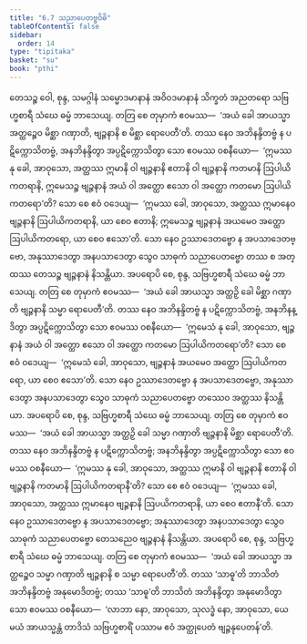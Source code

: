 ```yaml
---
title: "6.7 သညာပေတဗ္ဗဝိဓိ"
tableOfContents: false
sidebar:
  order: 14
type: "tipitaka"
basket: "su"
book: "pthi"
---
```



<DynamicBreadcrumb />

<Division number="178" book="pthi">

<Paragraph number="356" book="pthi">
တေသဉ္စ ဝေါ, စုန္ဒ, သမဂ္ဂါနံ သမ္မောဒမာနာနံ အဝိဝဒမာနာနံ သိက္ခတံ အညတရော သဗြဟ္မစာရီ သံဃေ ဓမ္မံ ဘာသေယျ. တတြ စေ တုမှာကံ ဧဝမဿ—  ‘အယံ ခေါ အာယသ္မာ အတ္ထဉ္စေဝ မိစ္ဆာ ဂဏှာတိ, ဗျဉ္ဇနာနိ စ မိစ္ဆာ ရောပေတီ’တိ. တဿ နေဝ အဘိနန္ဒိတဗ္ဗံ န ပဋိက္ကောသိတဗ္ဗံ, အနဘိနန္ဒိတွာ အပ္ပဋိက္ကောသိတွာ သော ဧဝမဿ ဝစနီယော—  ‘ဣမဿ နု ခေါ, အာဝုသော, အတ္ထဿ ဣမာနိ ဝါ ဗျဉ္ဇနာနိ ဧတာနိ ဝါ ဗျဉ္ဇနာနိ ကတမာနိ ဩပါယိကတရာနိ, ဣမေသဉ္စ ဗျဉ္ဇနာနံ အယံ ဝါ အတ္ထော ဧသော ဝါ အတ္ထော ကတမော ဩပါယိကတရော’တိ? သော စေ ဧဝံ ဝဒေယျ—  ‘ဣမဿ ခေါ, အာဝုသော, အတ္ထဿ ဣမာနေဝ ဗျဉ္ဇနာနိ ဩပါယိကတရာနိ, ယာ စေဝ ဧတာနိ; ဣမေသဉ္စ ဗျဉ္ဇနာနံ အယမေဝ အတ္ထော ဩပါယိကတရော, ယာ စေဝ ဧသော’တိ. သော နေဝ ဥဿာဒေတဗ္ဗော န အပသာဒေတဗ္ဗော, အနုဿာဒေတွာ အနပသာဒေတွာ သွေဝ သာဓုကံ သညာပေတဗ္ဗော တဿ စ အတ္ထဿ တေသဉ္စ ဗျဉ္ဇနာနံ နိသန္တိယာ.
</Paragraph>

</Division>
<Division number="179" book="pthi">

<Paragraph number="357" book="pthi">
အပရောပိ စေ, စုန္ဒ, သဗြဟ္မစာရီ သံဃေ ဓမ္မံ ဘာသေယျ. တတြ စေ တုမှာကံ ဧဝမဿ—  ‘အယံ ခေါ အာယသ္မာ အတ္ထဉှိ ခေါ မိစ္ဆာ ဂဏှာတိ ဗျဉ္ဇနာနိ သမ္မာ ရောပေတီ’တိ. တဿ နေဝ အဘိနန္ဒိတဗ္ဗံ န ပဋိက္ကောသိတဗ္ဗံ, အနဘိနန္ဒိတွာ အပ္ပဋိက္ကောသိတွာ သော ဧဝမဿ ဝစနီယော—  ‘ဣမေသံ နု ခေါ, အာဝုသော, ဗျဉ္ဇနာနံ အယံ ဝါ အတ္ထော ဧသော ဝါ အတ္ထော ကတမော ဩပါယိကတရော’တိ? သော စေ ဧဝံ ဝဒေယျ—  ‘ဣမေသံ ခေါ, အာဝုသော, ဗျဉ္ဇနာနံ အယမေဝ အတ္ထော ဩပါယိကတရော, ယာ စေဝ ဧသော’တိ. သော နေဝ ဥဿာဒေတဗ္ဗော န အပသာဒေတဗ္ဗော, အနုဿာဒေတွာ အနပသာဒေတွာ သွေဝ သာဓုကံ သညာပေတဗ္ဗော တဿေဝ အတ္ထဿ နိသန္တိယာ.
</Paragraph>

</Division>
<Division number="180" book="pthi">

<Paragraph number="358" book="pthi">
အပရောပိ စေ, စုန္ဒ, သဗြဟ္မစာရီ သံဃေ ဓမ္မံ ဘာသေယျ. တတြ စေ တုမှာကံ ဧဝမဿ—  ‘အယံ ခေါ အာယသ္မာ အတ္ထဉှိ ခေါ သမ္မာ ဂဏှာတိ ဗျဉ္ဇနာနိ မိစ္ဆာ ရောပေတီ’တိ. တဿ နေဝ အဘိနန္ဒိတဗ္ဗံ န ပဋိက္ကောသိတဗ္ဗံ; အနဘိနန္ဒိတွာ အပ္ပဋိက္ကောသိတွာ သော ဧဝမဿ ဝစနီယော—  ‘ဣမဿ နု ခေါ, အာဝုသော, အတ္ထဿ ဣမာနိ ဝါ ဗျဉ္ဇနာနိ ဧတာနိ ဝါ ဗျဉ္ဇနာနိ ကတမာနိ ဩပါယိကတရာနီ’တိ? သော စေ ဧဝံ ဝဒေယျ—  ‘ဣမဿ ခေါ, အာဝုသော, အတ္ထဿ ဣမာနေဝ ဗျဉ္ဇနာနိ ဩပယိကတရာနိ, ယာ စေဝ ဧတာနီ’တိ. သော နေဝ ဥဿာဒေတဗ္ဗော န အပသာဒေတဗ္ဗော; အနုဿာဒေတွာ အနပသာဒေတွာ သွေဝ သာဓုကံ သညာပေတဗ္ဗော တေသညေဝ ဗျဉ္ဇနာနံ နိသန္တိယာ.
</Paragraph>

</Division>
<Division number="181" book="pthi">

<Paragraph number="359" book="pthi">
အပရောပိ စေ, စုန္ဒ, သဗြဟ္မစာရီ သံဃေ ဓမ္မံ ဘာသေယျ. တတြ စေ တုမှာကံ ဧဝမဿ—  ‘အယံ ခေါ အာယသ္မာ အတ္ထဉ္စေဝ သမ္မာ ဂဏှာတိ ဗျဉ္ဇနာနိ စ သမ္မာ ရောပေတီ’တိ. တဿ ‘သာဓူ’တိ ဘာသိတံ အဘိနန္ဒိတဗ္ဗံ အနုမောဒိတဗ္ဗံ; တဿ ‘သာဓူ’တိ ဘာသိတံ အဘိနန္ဒိတွာ အနုမောဒိတွာ သော ဧဝမဿ ဝစနီယော—  ‘လာဘာ နော, အာဝုသော, သုလဒ္ဓံ နော, အာဝုသော, ယေ မယံ အာယသ္မန္တံ တာဒိသံ သဗြဟ္မစာရိံ ပဿာမ ဧဝံ အတ္ထုပေတံ ဗျဉ္ဇနုပေတန်’တိ.
</Paragraph>
</Division>